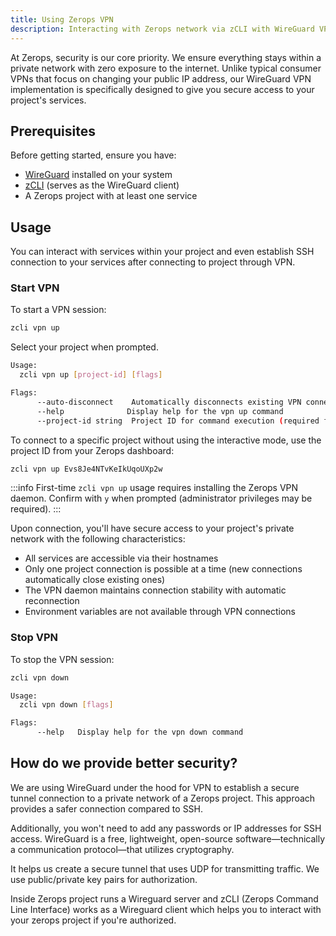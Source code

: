 ```yaml
---
title: Using Zerops VPN
description: Interacting with Zerops network via zCLI with WireGuard VPN
---
```


At Zerops, security is our core priority. We ensure everything stays within a private network with zero exposure to the internet.
Unlike typical consumer VPNs that focus on changing your public IP address, our WireGuard VPN implementation is specifically designed to give you secure access to your project's services.

## Prerequisites

Before getting started, ensure you have:

- [WireGuard](https://www.wireguard.com/install) installed on your system
- [zCLI](/references/cli) (serves as the WireGuard client)
- A Zerops project with at least one service

## Usage

You can interact with services within your project and even establish SSH connection to your services after connecting to project through VPN.

### Start VPN

To start a VPN session:

```bash
zcli vpn up
```

Select your project when prompted.

```bash
Usage:
  zcli vpn up [project-id] [flags]

Flags:
      --auto-disconnect    Automatically disconnects existing VPN connections
      --help              Display help for the vpn up command
      --project-id string  Project ID for command execution (required for multiple projects)
```

To connect to a specific project without using the interactive mode, use the project ID from your Zerops dashboard:

```bash
zcli vpn up Evs8Je4NTvKeIkUqoUXp2w
```

:::info
First-time `zcli vpn up` usage requires installing the Zerops VPN daemon.
Confirm with `y` when prompted (administrator privileges may be required).
:::

Upon connection, you'll have secure access to your project's private network with the following characteristics:

- All services are accessible via their hostnames
- Only one project connection is possible at a time (new connections automatically close existing ones)
- The VPN daemon maintains connection stability with automatic reconnection
- Environment variables are not available through VPN connections

### Stop VPN

To stop the VPN session:

```bash
zcli vpn down

Usage:
  zcli vpn down [flags]

Flags:
      --help   Display help for the vpn down command
```

## How do we provide better security?

We are using WireGuard under the hood for VPN to establish a secure tunnel
connection to a private network of a Zerops project. This approach provides a safer connection
compared to SSH.

Additionally, you won't need to add any passwords or IP addresses for SSH access.
WireGuard is a free, lightweight, open-source software—technically a communication protocol—that 
utilizes cryptography.

It helps us create a secure tunnel that uses UDP for transmitting traffic. We use public/private key pairs
for authorization.

Inside Zerops project runs a Wireguard server and zCLI (Zerops Command Line Interface) works as
a Wireguard client which helps you to interact with your zerops project if you're authorized.
